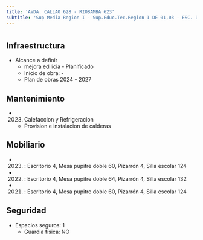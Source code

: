 ```yaml
---
title: 'AVDA. CALLAO 628 - RIOBAMBA 623'
subtitle: 'Sup Media Region I - Sup.Educ.Tec.Region I DE 01,03 - ESC. DE COM. Nº 02 DR. ANTONIO BERMEJO'
---
```


#
## Infraestructura

* Alcance a definir 
    + mejora edilicia - Planificado 
    + Inicio de obra: - 
    + Plan de obras 2024 - 2027 






## Mantenimiento

*  (2023) Calefaccion y Refrigeracion 
    + Provision e instalacion de calderas





## Mobiliario

*  (2023) : Escritorio 4, Mesa pupitre doble 60, Pizarrón 4, Silla escolar 124 

*  (2022) : Escritorio 4, Mesa pupitre doble 64, Pizarrón 4, Silla escolar 132 

*  (2021) : Escritorio 4, Mesa pupitre doble 60, Pizarrón 4, Silla escolar 124 





## Seguridad

*  Espacios seguros: 1 
    + Guardia física: NO



